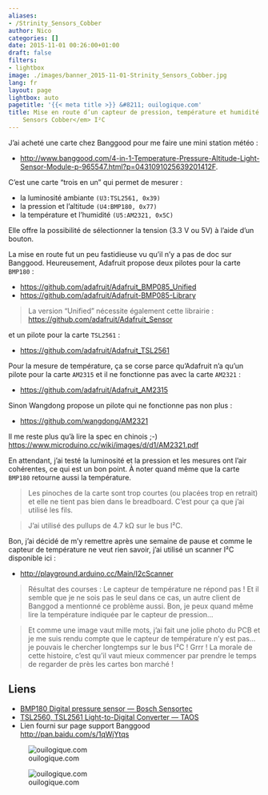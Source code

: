 ```yaml
---
aliases:
- /Strinity_Sensors_Cobber
author: Nico
categories: []
date: 2015-11-01 00:26:00+01:00
draft: false
filters:
- lightbox
image: ./images/banner_2015-11-01-Strinity_Sensors_Cobber.jpg
lang: fr
layout: page
lightbox: auto
pagetitle: '{{< meta title >}} &#8211; ouilogique.com'
title: Mise en route d’un capteur de pression, température et humidité <em>Strinity
    Sensors Cobber</em> I²C
---
```


J’ai acheté une carte chez Banggood pour me faire une mini station météo :

-   <http://www.banggood.com/4-in-1-Temperature-Pressure-Altitude-Light-Sensor-Module-p-965547.html?p=0431091025639201412F>{rel="nofollow"}.

C’est une carte “trois en un” qui permet de mesurer :

-   la luminosité ambiante `(U3:TSL2561, 0x39)`
-   la pression et l’altitude `(U4:BMP180, 0x77)`
-   la température et l’humidité `(U5:AM2321, 0x5C)`

Elle offre la possibilité de sélectionner la tension (3.3 V ou 5V) à l’aide d’un bouton.

La mise en route fut un peu fastidieuse vu qu’il n’y a pas de doc sur Banggood. Heureusement, Adafruit propose deux pilotes pour la carte `BMP180` :

-   <https://github.com/adafruit/Adafruit_BMP085_Unified>
-   <https://github.com/adafruit/Adafruit-BMP085-Library>

> La version “Unified” nécessite également cette librairie :
> <https://github.com/adafruit/Adafruit_Sensor>

et un pilote pour la carte `TSL2561` :

-   <https://github.com/adafruit/Adafruit_TSL2561>

Pour la mesure de température, ça se corse parce qu’Adafruit n’a qu’un pilote pour la carte `AM2315` et il ne fonctionne pas avec la carte `AM2321` :

-   <https://github.com/adafruit/Adafruit_AM2315>

Sinon Wangdong propose un pilote qui ne fonctionne pas non plus :

-   <https://github.com/wangdong/AM2321>

Il me reste plus qu’à lire la spec en chinois ;-)
<https://www.microduino.cc/wiki/images/d/d1/AM2321.pdf>{rel="nofollow"}

En attendant, j’ai testé la luminosité et la pression et les mesures ont l’air cohérentes, ce qui est un bon point. À noter quand même que la carte `BMP180` retourne aussi la température.

> Les pinoches de la carte sont trop courtes (ou placées trop en retrait) et elle ne tient pas bien dans le breadboard. C’est pour ça que j’ai utilisé les fils.

> J’ai utilisé des pullups de 4.7 kΩ sur le bus I²C.

Bon, j’ai décidé de m’y remettre après une semaine de pause et comme le capteur de température ne veut rien savoir, j’ai utilisé un scanner I²C disponible ici :

-   <http://playground.arduino.cc/Main/I2cScanner>

> Résultat des courses : Le capteur de température ne répond pas ! Et il semble que je ne sois pas le seul dans ce cas, un autre client de Banggod a mentionné ce problème aussi. Bon, je peux quand même lire la température indiquée par le capteur de pression...

> Et comme une image vaut mille mots, j’ai fait une jolie photo du PCB et je me suis rendu compte que le capteur de température n’y est pas... je pouvais le chercher longtemps sur le bus I²C ! Grrr ! La morale de cette histoire, c’est qu’il vaut mieux commencer par prendre le temps de regarder de près les cartes bon marché !

## Liens

-   [BMP180 Digital pressure sensor — Bosch Sensortec](./docs/BST-BMP180-DS000-09.pdf)
-   [TSL2560, TSL2561 Light-to-Digital Converter — TAOS](./docs/TSL2561.pdf)
-   Lien fourni sur page support Banggood <http://pan.baidu.com/s/1qWjYtqs>{rel="nofollow"}

![ouilogique.com][img_1]

[img_1]: ./images/Strinity_Sensors_Cobber_004_low_res.jpg

![ouilogique.com][img_2]

[img_2]: ./images/Strinity_Sensors_Cobber_001.jpg
